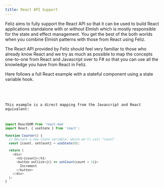 ```yaml
---
title: React API Support
---
```



Feliz aims to fully support the React API so that it can be used to build React applications standalone with or without Elmish which is mostly responsible for the state and effect management. You get the best of the both worlds when you combine Elmish patterns with those from React using Feliz.

The React API provided by Feliz should feel very familiar to those who already know React and we try as much as possible to map the concepts one-to-one from React and Javascript over to F# so that you can use all the knowledge you have from React in Feliz.

Here follows a full React example with a stateful component using a state variable hook.


<Code code={rawCounter} lang='fsharp'/>
<Counter client:only/>

This example is a direct mapping from the Javascript and React equivalent:
```js
import ReactDOM from 'react-dom'
import React, { useState } from 'react';

function Counter() {
  // Declare a new state variable, which we'll call "count"
  const [count, setCount] = useState(0);

  return (
    <div>
      <h1>{count}</h1>
      <button onClick={() => setCount(count + 1)}>
        Increment
      </button>
    </div>
  );
}
```